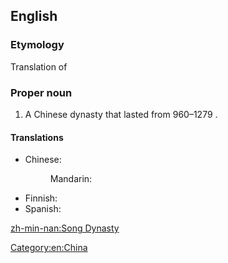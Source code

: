 ==English==

===Etymology===
Translation of {{etyl|cmn|en}} {{m|cmn|宋朝|||tr=Sòng cháo|sc=Hani}}

===Proper noun===
{{en-proper noun|head=[[Song]] [[dynasty]]}}

# A Chinese dynasty that lasted from 960–1279 {{C.E.}}.

====Translations====
{{trans-top|Chinese dynasty}}
* Chinese: 
*: Mandarin: {{t-needed|cmn}}
{{trans-mid}}
* Finnish: {{t|fi|Song-[[dynastia]]}}
* Spanish: {{t|es|dinastía Song|f}}
{{trans-bottom}}

[[Category:en:China]]

[[zh-min-nan:Song Dynasty]]